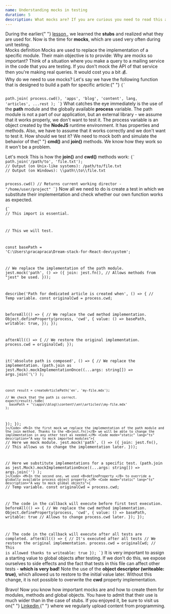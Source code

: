 ```yaml
---
name: Understanding mocks in testing
duration: 5
description: What mocks are? If you are curious you need to read this article. We'll check different kinds of mocks and we'll use them in practice.
---
```


<Prelude>
  <M>
    During the earlier{" "}
    <A href="/courses/react-testing-spellbook/mastering-unit-testing/understanding-stubs-in-testing/">
      lesson
    </A>
    , we learned the <B>stubs</B> and realized what they are used for. Now is the
    time for <B>mocks</B>, which are used very often during unit testing.
  </M>
</Prelude>

<Section>
  <XL>Mocks definition</XL>
  <M>
    Mocks are used to replace the implementation of a specific module. Their
    main objective is to provide:
  </M>
  <List items="Isolation - you can define the expected behavior of the mock and specify the responses,Control - they can simulate different scenarios and edge cases that may be challenging to reproduce with real dependencies, Simplicity - they eliminate the need for complex setups or configurations that may be required for using real dependencies, Performance - mocks can be faster and more efficient than using real dependencies, Testing unavailable or unreliable modules - by mocking module which is broken you can test the behavior of your code" />
  <M>Why are mocks so important?</M>
  <M>
    Think of a situation where you make a query to a mailing service in the code
    that you are testing. If you don't mock the API of that service then you're
    making real queries.
  </M>
  <Hint hasBg>It would cost you a bit 💰.</Hint>
</Section>

<Section>
  <XL>Why do we need to use mocks?</XL>
  <M>
    Let's say we have the following function that is designed to build a path
    for specific article:{" "}
  </M>
  <Code mode="static" lang="ts">{`
  
  
  path.join(
    process.cwd(),
    'apps',
    'blog',
    'content',
    lang,
    'articles',
    ...rest
  );
  `}</Code>
  <M>
    What catches the eye immediately is the use of the <B>path</B> module and
    the globally available <B>process</B> variable.
  </M>
  <M>
    The path module is not a part of our application, but an external library -
    we assume that it works properly, we don't want to test it.
  </M>
  <M>
    The process variable is an object created by the <B>NodeJS</B> runtime
    environment. It has properties and methods. Also, we have to assume that it
    works correctly and we don't want to test it.
  </M>
  <M>
    How should we test it? We need to mock both and simulate the behavior of the{" "}
    <B>cmd()</B> and <B>join()</B> methods. We know how they work so it won't be
    a problem.
  </M>
</Section>

<Section>
  <XL>Let's mock</XL>
  <M>This is how the <B>join()</B> and <B>cwd()</B> methods work: </M>
  <Code mode="static" lang="ts">{`
path.join('/path/to', 'file.txt');
// Output (on Unix-like systems): /path/to/file.txt
// Output (on Windows): \\path\\to\\file.txt
 
process.cwd()
// Returns current working director - "/home/user/project"
`}</Code>
<M>Now all we need to do is create a test in which we substitute their implementation and check whether our own function works as expected.</M>

<Code mode="static" lang="ts" description="We created two mocks">{`
// This import is essential.
 
// This we will test.
 
const basePath = 'C:\\Users\\pracapraca\\Dream-stack-for-React-dev\\system';
 
// We replace the implementation of the path module.
jest.mock('path', () => ({
  join: jest.fn(), // Allows methods from "jest" be used.
}));
 
describe('Path for dedicated article is created when', () => {
  // Temp variable.
  const originalCwd = process.cwd;
 
  beforeAll(() => {
    // We replace the cwd method implementation.
    Object.defineProperty(process, 'cwd', {
      value: () => basePath,
      writable: true,
    });
  });
 
  afterAll(() => {
    // We restore the original implementation.
    process.cwd = originalCwd;
  });
   
  it('absolute path is composed', () => {
    // We replace the implementation.
    (path.join as jest.Mock).mockImplementationOnce((...args: string[]) =>
      args.join('\\')
    );
   
    const result = createArticlePath('en', 'my-file.mdx');
   
    // We check that the path is correct.
    expect(result).toBe(
      basePath + '\\apps\\blog\\content\\en\\articles\\my-file.mdx'
    );
  });
});
`}</Code>
<M>In the first mock we replace the implementation of the path module and the join method. Thanks to the <B>jest.fn()</B> we will be able to change the implementation in any other test as needed.</M>
<Code mode="static" lang="ts" description="A way to mock imported modules">{`
// Here we mock module.
jest.mock('path', () => ({
  join: jest.fn(), // This allows us to change the implementation later.
}));
 
// Here we substitute implementations for a specific test.
(path.join as jest.Mock).mockImplementationOnce((...args: string[]) =>
  args.join('\')
);
    `}</Code>
    <M>In the second one, we used <B>defineProperty </B> to override a globally available process object property.</M>
    <Code mode="static" lang="ts" description="A way to mock global objects">{`
// Temp variable.
const originalCwd = process.cwd;
 
// The code in the callback will execute before first test execution.
beforeAll(() => {
  // We replace the cwd method implementation.
  Object.defineProperty(process, 'cwd', {
    value: () => basePath,
    writable: true // Allows to change process.cwd later.
  });
});
 
// The code in the callback will execute after all tests are completed.
afterAll(() => { // It's executed after all tests 
  // We restore the original implementation.
  process.cwd = originalCwd; // This is allowed thanks to writeable: true
});
    `}</Code>
    <M>It is very important to assign a starting value to global objects after testing. If we don't do this, we expose ourselves to side effects and the fact that tests in this file can affect other tests - <B>which is very bad!</B></M>
        <M>Note the use of the <B>object descriptor (writeable: true)</B>, which allowed us to restore to the initial value later. Without this change, it is not possible to overwrite the <B>cwd</B> property implementation.</M>
</Section>

<Summary>
  <M>
    Bravo! Now you know how important mocks are and how to create them for
    modules, methods and global objects. You have to admit that their use is
    much wider than in the case of stubs.
  </M>
  <M>
    If you enjoyed it, be sure to visit us on{" "}
    <A href="https://www.linkedin.com/in/adrian-po%C5%82ubi%C5%84ski-281ab2172/" outside>
      Linkedin
    </A>{" "}
    where we regularly upload content from programming.
  </M>
  <Hint></Hint>
</Summary>
